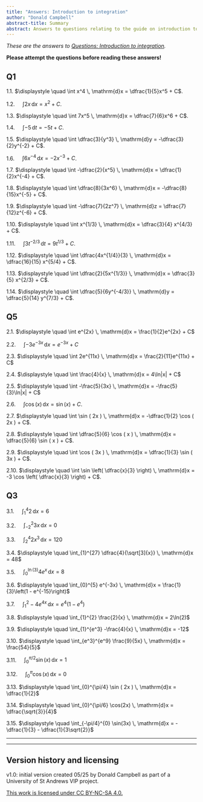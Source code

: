 ```yaml
---
title: "Answers: Introduction to integration"
author: "Donald Campbell"
abstract-title: Summary
abstract: Answers to questions relating to the guide on introduction to integration.
---
```


*These are the answers to [Questions: Introduction to integration](../questions/qs-introtointegration.qmd).*

**Please attempt the questions before reading these answers!**

<!-- ANSWERS TO INTRO TO INTEGRATION -->

## Q1 {.unnumbered}

1.1. $\displaystyle \quad \int x^4 \, \mathrm{d}x = \dfrac{1}{5}x^5 + C$.

1.2. $\displaystyle \quad \int 2x \, \mathrm{d}x = x^2 + C$.

1.3. $\displaystyle \quad \int 7x^5 \, \mathrm{d}x = \dfrac{7}{6}x^6 + C$.

1.4. $\displaystyle \quad \int -5 \, \mathrm{d}t = -5t + C$.

1.5. $\displaystyle \quad \int \dfrac{3}{y^3} \, \mathrm{d}y = -\dfrac{3}{2}y^{-2} + C$.

1.6. $\displaystyle \quad \int 6x^{-4} \, \mathrm{d}x = -2x^{-3} + C$.

1.7. $\displaystyle \quad \int -\dfrac{2}{x^5} \, \mathrm{d}x = \dfrac{1}{2}x^{-4} + C$.

1.8. $\displaystyle \quad \int \dfrac{8}{3x^6} \, \mathrm{d}x = -\dfrac{8}{15}x^{-5} + C$.

1.9. $\displaystyle \quad \int -\dfrac{7}{2z^7} \, \mathrm{d}z = \dfrac{7}{12}z^{-6} + C$.

1.10. $\displaystyle \quad \int x^{1/3} \, \mathrm{d}x = \dfrac{3}{4} x^{4/3} + C$.

1.11. $\displaystyle \quad \int 3t^{-2/3} \, \mathrm{d}t = 9t^{1/3} + C$.

1.12. $\displaystyle \quad \int \dfrac{4x^{1/4}}{3} \, \mathrm{d}x = \dfrac{16}{15} x^{5/4} + C$.

1.13. $\displaystyle \quad \int \dfrac{2}{5x^{1/3}} \, \mathrm{d}x = \dfrac{3}{5} x^{2/3} + C$.

1.14. $\displaystyle \quad \int \dfrac{5}{6y^{-4/3}} \, \mathrm{d}y = \dfrac{5}{14} y^{7/3} + C$.

## Q5 {.unnumbered}

2.1. $\displaystyle \quad \int e^{2x} \, \mathrm{d}x =  \frac{1}{2}e^{2x} + C$

2.2. $\displaystyle \quad \int -3e^{-3x} \, \mathrm{d}x = e^{-3x} + C$

2.3. $\displaystyle \quad \int 2e^{11x} \, \mathrm{d}x = \frac{2}{11}e^{11x} + C$

2.4. $\displaystyle \quad \int \frac{4}{x} \, \mathrm{d}x = 4\ln|x| + C$

2.5. $\displaystyle \quad \int -\frac{5}{3x} \, \mathrm{d}x = -\frac{5}{3}\ln|x| + C$

2.6. $\displaystyle \quad \int \cos (x) \, \mathrm{d}x = \sin ( x ) + C$.

2.7. $\displaystyle \quad \int \sin ( 2x ) \, \mathrm{d}x = -\dfrac{1}{2} \cos ( 2x ) + C$.

2.8. $\displaystyle \quad \int \dfrac{5}{6} \cos ( x ) \, \mathrm{d}x = \dfrac{5}{6} \sin ( x ) + C$.

2.9. $\displaystyle \quad \int \cos ( 3x ) \, \mathrm{d}x = \dfrac{1}{3} \sin ( 3x ) + C$.

2.10. $\displaystyle \quad \int \sin \left( \dfrac{x}{3} \right) \, \mathrm{d}x = -3 \cos \left( \dfrac{x}{3} \right) + C$.

## Q3 {.unnumbered}

3.1. $\displaystyle \quad \int_{1}^{4} 2 \, \mathrm{d}x = 6$

3.2. $\displaystyle \quad \int_{-2}^{2} 3x \, \mathrm{d}x = 0$

3.3. $\displaystyle \quad \int_{2}^{4} 2x^3 \, \mathrm{d}x = 120$

3.4. $\displaystyle \quad \int_{1}^{27} \dfrac{4}{\sqrt[3]{x}} \, \mathrm{d}x = 48$

3.5. $\displaystyle \quad \int_{0}^{\ln(3)} 4e^x \, \mathrm{d}x = 8$

3.6. $\displaystyle \quad \int_{0}^{5} e^{-3x} \, \mathrm{d}x = \frac{1}{3}\left(1 - e^{-15}\right)$

3.7. $\displaystyle \quad \int_{1}^{2} -4e^{4x} \, \mathrm{d}x = e^4(1-e^4)$

3.8. $\displaystyle \quad \int_{1}^{2} \frac{2}{x} \, \mathrm{d}x = 2\ln(2)$

3.9. $\displaystyle \quad \int_{1}^{e^3} -\frac{4}{x} \, \mathrm{d}x = -12$

3.10. $\displaystyle \quad \int_{e^3}^{e^9} \frac{9}{5x} \, \mathrm{d}x = \frac{54}{5}$

3.11. $\displaystyle \quad \int_{0}^{\pi/2} \sin ( x ) \, \mathrm{d}x = 1$

3.12. $\displaystyle \quad \int_{0}^{\pi} \cos ( x ) \, \mathrm{d}x = 0$

3.13. $\displaystyle \quad \int_{0}^{\pi/4} \sin ( 2x ) \, \mathrm{d}x = \dfrac{1}{2}$

3.14. $\displaystyle \quad \int_{0}^{\pi/6} \cos(2x) \, \mathrm{d}x = \dfrac{\sqrt{3}}{4}$

3.15. $\displaystyle \quad \int_{-\pi/4}^{0} \sin(3x) \, \mathrm{d}x = -\dfrac{1}{3} - \dfrac{1}{3\sqrt{2}}$

---

---

## Version history and licensing {.unnumbered}

v1.0: initial version created 05/25 by Donald Campbell as part of a University of St Andrews VIP project.

[This work is licensed under CC BY-NC-SA 4.0.](https://creativecommons.org/licenses/by-nc-sa/4.0/?ref=chooser-v1)
